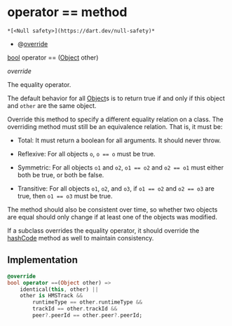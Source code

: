 # operator == method

    *[<Null safety>](https://dart.dev/null-safety)*

- @[override](https://api.flutter.dev/flutter/dart-core/override-constant.html)

[bool](https://api.flutter.dev/flutter/dart-core/bool-class.html) operator ==
([Object](https://api.flutter.dev/flutter/dart-core/Object-class.html) other)

_override_

<p>The equality operator.</p>
<p>The default behavior for all <a href="https://api.flutter.dev/flutter/dart-core/Object-class.html">Object</a>s is to return true if and
only if this object and <code>other</code> are the same object.</p>
<p>Override this method to specify a different equality relation on
a class. The overriding method must still be an equivalence relation.
That is, it must be:</p>
<ul>
<li>
<p>Total: It must return a boolean for all arguments. It should never throw.</p>
</li>
<li>
<p>Reflexive: For all objects <code>o</code>, <code>o == o</code> must be true.</p>
</li>
<li>
<p>Symmetric: For all objects <code>o1</code> and <code>o2</code>, <code>o1 == o2</code> and <code>o2 == o1</code> must
either both be true, or both be false.</p>
</li>
<li>
<p>Transitive: For all objects <code>o1</code>, <code>o2</code>, and <code>o3</code>, if <code>o1 == o2</code> and
<code>o2 == o3</code> are true, then <code>o1 == o3</code> must be true.</p>
</li>
</ul>
<p>The method should also be consistent over time,
so whether two objects are equal should only change
if at least one of the objects was modified.</p>
<p>If a subclass overrides the equality operator, it should override
the <a href="../../model_hms_track/HMSTrack/hashCode">hashCode</a> method as well to maintain consistency.</p>

## Implementation

```dart
@override
bool operator ==(Object other) =>
    identical(this, other) ||
    other is HMSTrack &&
        runtimeType == other.runtimeType &&
        trackId == other.trackId &&
        peer?.peerId == other.peer?.peerId;
```
